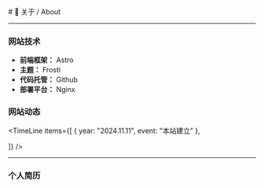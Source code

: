 
<BaseLayout title="关于">
  <BaseCard title="About">
# 📄 关于 / About

---
### 网站技术
- **前端框架：** Astro
- **主题：** Frosti
- **代码托管：** Github
- **部署平台：** Nginx
### 网站动态

<TimeLine
  items={[
    { year: "2024.11.11", event: "本站建立" },
    
  ]}
/>
  </BaseCard>

---
### 个人简历

</BaseLayout>

